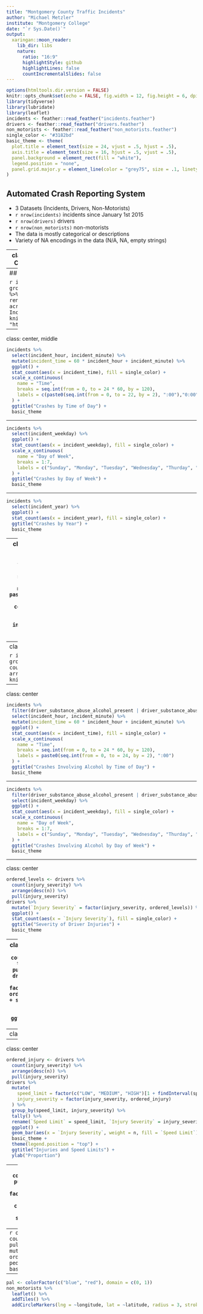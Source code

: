 ```yaml
---
title: "Montgomery County Traffic Incidents"
author: "Michael Metzler"
institute: "Montgomery College"
date: "`r Sys.Date()`"
output:
  xaringan::moon_reader:
    lib_dir: libs
    nature:
      ratio: "16:9"
      highlightStyle: github
      highlightLines: false
      countIncrementalSlides: false
---
```


```r
options(htmltools.dir.version = FALSE)
knitr::opts_chunk$set(echo = FALSE, fig.width = 12, fig.height = 6, dpi = 300)
library(tidyverse)
library(lubridate)
library(leaflet)
incidents <- feather::read_feather("incidents.feather")
drivers <- feather::read_feather("drivers.feather")
non_motorists <- feather::read_feather("non_motorists.feather")
single_color <- "#3182bd"
basic_theme <- theme(
  plot.title = element_text(size = 24, vjust = .5, hjust = .5),
  axis.title = element_text(size = 16, hjust = .5, vjust = .5),
  panel.background = element_rect(fill = "white"),
  legend.position = "none",
  panel.grid.major.y = element_line(color = "grey75", size = .1, linetype = "solid")
)
```

## Automated Crash Reporting System

- 3 Datasets (Incidents, Drivers, Non-Motorists)
- `r nrow(incidents)` incidents since January 1st 2015
- `r nrow(drivers)` drivers
- `r nrow(non_motorists)` non-motorists
- The data is mostly categorical or descriptions
- Variety of NA encodings in the data (N/A, NA, empty strings)

---
class: center, top
## Data Cleaning and Wrangling

class: left, middle
- Identifyied data points with geolocation not in the county
- Use One-Hot encoding to create dummy variables for certain categorical variables
- Combine the incidents, drivers, and non-motorists tables into a single combined table with count data per incident

---
## Types of Incidents

```r
incidents %>%
  group_by(acrs_report_type) %>%
  count() %>%
  rename(`Report Type` = acrs_report_type, Incidents = n) %>%
  knitr::kable(format = "html")
```

---
class: center, middle

```r
incidents %>%
  select(incident_hour, incident_minute) %>%
  mutate(incident_time = 60 * incident_hour + incident_minute) %>%
  ggplot() +
  stat_count(aes(x = incident_time), fill = single_color) +
  scale_x_continuous(
    name = "Time",
    breaks = seq.int(from = 0, to = 24 * 60, by = 120),
    labels = c(paste0(seq.int(from = 0, to = 22, by = 2), ":00"),"0:00")
  ) +
  ggtitle("Crashes by Time of Day") +
  basic_theme
```

---

```r
incidents %>%
  select(incident_weekday) %>%
  ggplot() +
  stat_count(aes(x = incident_weekday), fill = single_color) +
  scale_x_continuous(
    name = "Day of Week",
    breaks = 1:7,
    labels = c("Sunday", "Monday", "Tuesday", "Wednesday", "Thurday", "Friday", "Saturday")
  ) +
  ggtitle("Crashes by Day of Week") +
  basic_theme
```

---

```r
incidents %>%
  select(incident_year) %>%
  ggplot() +
  stat_count(aes(x = incident_year), fill = single_color) +
  ggtitle("Crashes by Year") +
  basic_theme
```
---
class: center
# Number of Crashes by Date
```r
incidents %>%
  filter(incident_year < 2019) %>%
  select(incident_month, incident_day) %>%
  mutate(incident_date = paste0(incident_month, "/", incident_day)) %>%
  count(incident_date) %>%
  arrange(desc(n)) %>%
  rename(Date = incident_date, `Number of Crashes` = n) %>%
  DT::datatable()
```

---
class: center
# Weather

```r
incidents %>%
  group_by(weather) %>%
  count() %>%
  arrange(desc(n)) %>%
  knitr::kable(format="html")
```

---

class: center

```r
incidents %>%
  filter(driver_substance_abuse_alcohol_present | driver_substance_abuse_alcohol_contributed) %>%
  select(incident_hour, incident_minute) %>%
  mutate(incident_time = 60 * incident_hour + incident_minute) %>%
  ggplot() +
  stat_count(aes(x = incident_time), fill = single_color) +
  scale_x_continuous(
    name = "Time",
    breaks = seq.int(from = 0, to = 24 * 60, by = 120),
    labels = paste0(seq.int(from = 0, to = 24, by = 2), ":00")
  ) +
  ggtitle("Crashes Involving Alcohol by Time of Day") +
  basic_theme
```

---

```r
incidents %>%
  filter(driver_substance_abuse_alcohol_present | driver_substance_abuse_alcohol_contributed) %>%
  select(incident_weekday) %>%
  ggplot() +
  stat_count(aes(x = incident_weekday), fill = single_color) +
  scale_x_continuous(
    name = "Day of Week",
    breaks = 1:7,
    labels = c("Sunday", "Monday", "Tuesday", "Wednesday", "Thurday", "Friday", "Saturday")
  ) +
  ggtitle("Crashes Involving Alcohol by Day of Week") +
  basic_theme
```

---

class: center

```r
ordered_levels <- drivers %>%
  count(injury_severity) %>%
  arrange(desc(n)) %>%
  pull(injury_severity)
drivers %>%
  mutate(`Injury Severity` = factor(injury_severity, ordered_levels)) %>%
  ggplot() +
  stat_count(aes(x = `Injury Severity`), fill = single_color) +
  ggtitle("Severity of Driver Injuries") +
  basic_theme
```
---
class: center
```r
ordered_levels <- drivers %>%
  count(vehicle_damage_extent) %>%
  arrange(desc(n)) %>%
  pull(vehicle_damage_extent)
drivers %>%
  mutate(`Vehicle Damage` = factor(vehicle_damage_extent, ordered_levels)) %>%
  ggplot() +
  stat_count(aes(x = `Vehicle Damage`), fill = single_color) +
  ggtitle("Severity of Vehicle Damage") +
  basic_theme
```
---
class: center
```r
drivers %>%
  ggplot() +
  stat_count(aes(x = speed_limit, fill = ), fill = single_color) +
  ggtitle("Speed Limits") +
  basic_theme
```
---
class: center
```r
ordered_injury <- drivers %>%
  count(injury_severity) %>%
  arrange(desc(n)) %>%
  pull(injury_severity)
drivers %>%
  mutate(
    speed_limit = factor(c("LOW", "MEDIUM", "HIGH")[1 + findInterval(speed_limit, c(31, 46))], levels = c("LOW", "MEDIUM", "HIGH")),
    injury_severity = factor(injury_severity, ordered_injury)
  ) %>%
  group_by(speed_limit, injury_severity) %>%
  tally() %>%
  rename(`Speed Limit` = speed_limit, `Injury Severity` = injury_severity) %>%
  ggplot() +
  geom_bar(aes(x = `Injury Severity`, weight = n, fill = `Speed Limit`), position = "fill") +
  basic_theme +
  theme(legend.position = "top") +
  ggtitle("Injuries and Speed Limits") + 
  ylab("Proportion")
```
---
```r
ordered_levels <- drivers %>%
  count(vehicle_body_type) %>%
  arrange(desc(n)) %>%
  pull(vehicle_body_type)
drivers %>%
  mutate(`Body Type` = factor(as.character(fct_collapse(vehicle_body_type, OTHER = ordered_levels[-(1:5)])), c(ordered_levels[1:5], "OTHER"))) %>%
  ggplot() +
  stat_count(aes(x = `Body Type`), fill = single_color) +
  ggtitle("Vehicle Body Types") +
  basic_theme
```
---
```r
ordered_levels <- non_motorists %>%
  count(pedestrian_type) %>%
  arrange(desc(n)) %>%
  pull(pedestrian_type)
non_motorists %>%
  mutate(pedestrian_type = factor(pedestrian_type, ordered_levels)) %>%
  ggplot() +
  stat_count(aes(x = pedestrian_type), fill = single_color) +
  basic_theme +
  ggtitle("Types of Non-Motorists")
```
---
```r
pal <- colorFactor(c("blue", "red"), domain = c(0, 1))
non_motorists %>%
  leaflet() %>%
  addTiles() %>%
  addCircleMarkers(lng = ~longitude, lat = ~latitude, radius = 3, stroke = TRUE, weight = 2, opacity = 1, color = ~ pal(not_in_county))
```